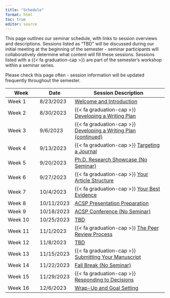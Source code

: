 ```yaml
---
title: "Schedule"
format: html
toc: true
editor: source
---
```


This page outlines our seminar schedule, with links to session overviews and descriptions. Sessions listed as "TBD" will be discussed during our initial meeting at the beginning of the semester - seminar participants will collaboratively determine what content will fill these sessions. Sessions listed with a {{< fa graduation-cap >}} are part of the semester's workshop within a seminar series.

Please check this page often - session information will be updated frequently throughout the semester.

| Week    | Date       | Session Description                                                       |
|---------------|---------------|------------------------------------------|
| Week 1  | 8/23/2023  | [Welcome and Introduction](01_introduction.qmd)                           |
| Week 2  | 8/30/2023  | {{< fa graduation-cap >}} [Developing a Writing Plan](02_writingplan.qmd) |
| Week 3  | 9/6/2023   | {{< fa graduation-cap >}} [Developing a Writing Plan (continued)](03_writingplan.qmd)                                                         |
| Week 4  | 9/13/2023  | {{< fa graduation-cap >}} [Targeting a Journal](04_targeting.qmd)         |
| Week 5  | 9/20/2023  | [Ph.D. Research Showcase (No Seminar)](05_showcase.qmd)                   |
| Week 6  | 9/27/2023  | {{< fa graduation-cap >}} [Your Article Structure](06_structure.qmd)      |
| Week 7  | 10/4/2023  | {{< fa graduation-cap >}} [Your Best Evidence](07_evidence.qmd)           |
| Week 8  | 10/11/2023 | [ACSP Presentation Preparation](08_acspprep.qmd)                          |
| Week 9  | 10/18/2023 | [ACSP Conference (No Seminar)](09_acspconference.qmd)                     |
| Week 10 | 10/25/2023 | [TBD](10_tbd.qmd)                                                         |
| Week 11 | 11/1/2023  | {{< fa graduation-cap >}} [The Peer Review Process](11_peerreview.qmd)    |
| Week 12 | 11/8/2023  | [TBD](12_tbd.qmd)                                                         |
| Week 13 | 11/15/2023 | {{< fa graduation-cap >}} [Submitting Your Manuscript](13_submission.qmd) |
| Week 14 | 11/22/2023 | [Fall Break (No Seminar)](14_break.qmd)                                   |
| Week 15 | 11/29/2023 | {{< fa graduation-cap >}} [Responding to Decisions](15_responding.qmd)    |
| Week 16 | 12/6/2023  | [Wrap-Up and Goal Setting](16_wrapup.qmd)                                 |
